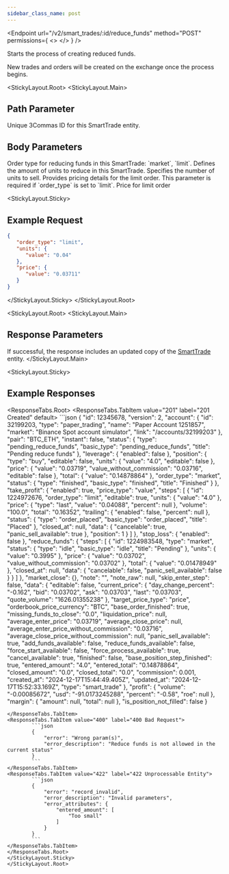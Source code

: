 ```yaml
---
sidebar_class_name: post
---
```


<Endpoint
  url="/v2/smart_trades/:id/reduce_funds"
  method="POST"
  permissions={
    <>
      <Permission title="Permission" description="SMART_TRADES_WRITE" />
      <Permission title="Security" description="SIGNED" />
    </>
  }
/>

Starts the process of creating reduced funds.

<Informer variant="info">
 New trades and orders will be created on the exchange once the process begins.
</Informer>

<StickyLayout.Root>
<StickyLayout.Main>

## Path Parameter

<ApiParam name='id' type='integer' id="id" required>
   Unique 3Commas ID for this SmartTrade entity.
</ApiParam>

## Body Parameters 
<ApiParam name='order_type' type='integer' id="order_type" required>
   Order type for reducing funds in this SmartTrade:  `market`, `limit`.
</ApiParam>

<ApiParam name="units" type="object" id="units" required>
    Defines the amount of units to reduce in this SmartTrade.
   <CollapsibleNestedParams>
    <ApiParam name='value' type='number' id='value' required>
         Specifies the number of units to sell.
    </ApiParam>
    </CollapsibleNestedParams>
</ApiParam>
<ApiParam name="price" type="object" id="price" required>
   Provides pricing details for the limit order. This parameter is required if `order_type` is set to `limit`.
   <CollapsibleNestedParams>
    <ApiParam name='value' type='number' id='value' required>
      Price for limit order
    </ApiParam>
    </CollapsibleNestedParams>
</ApiParam>
</StickyLayout.Main>

<StickyLayout.Sticky>
## Example Request 

```json title="POST /v2/smart_trades/12345678/reduce_funds"
{
   "order_type": "limit",
   "units": {
      "value": "0.04"
   },
   "price": {
      "value": "0.03711"
   }
}
```
</StickyLayout.Sticky>
</StickyLayout.Root>

<StickyLayout.Root>
<StickyLayout.Main>

## Response Parameters 
If successful, the response includes an updated copy of the [SmartTrade](/docs/SmartTrade/1.%20SmartTrade%20entity.md) entity.
</StickyLayout.Main>

<StickyLayout.Sticky>

## Example Responses

<ResponseTabs.Root>
        <ResponseTabs.TabItem value="201" label="201 Created" default>
            ```json
{
    "id": 12345678,
    "version": 2,
    "account": {
        "id": 32199203,
        "type": "paper_trading",
        "name": "Paper Account 1251857",
        "market": "Binance Spot account simulator",
        "link": "/accounts/32199203"
    },
    "pair": "BTC_ETH",
    "instant": false,
    "status": {
        "type": "pending_reduce_funds",
        "basic_type": "pending_reduce_funds",
        "title": "Pending reduce funds"
    },
    "leverage": {
        "enabled": false
    },
    "position": {
        "type": "buy",
        "editable": false,
        "units": {
            "value": "4.0",
            "editable": false
        },
        "price": {
            "value": "0.03719",
            "value_without_commission": "0.03716",
            "editable": false
        },
        "total": {
            "value": "0.14878864"
        },
        "order_type": "market",
        "status": {
            "type": "finished",
            "basic_type": "finished",
            "title": "Finished"
        }
    },
    "take_profit": {
        "enabled": true,
        "price_type": "value",
        "steps": [
            {
                "id": 1224972676,
                "order_type": "limit",
                "editable": true,
                "units": {
                    "value": "4.0"
                },
                "price": {
                    "type": "last",
                    "value": "0.04088",
                    "percent": null
                },
                "volume": "100.0",
                "total": "0.16352",
                "trailing": {
                    "enabled": false,
                    "percent": null
                },
                "status": {
                    "type": "order_placed",
                    "basic_type": "order_placed",
                    "title": "Placed"
                },
                "closed_at": null,
                "data": {
                    "cancelable": true,
                    "panic_sell_available": true
                },
                "position": 1
            }
        ]
    },
    "stop_loss": {
        "enabled": false
    },
    "reduce_funds": {
        "steps": [
            {
                "id": 1224983548,
                "type": "market",
                "status": {
                    "type": "idle",
                    "basic_type": "idle",
                    "title": "Pending"
                },
                "units": {
                    "value": "0.3995"
                },
                "price": {
                    "value": "0.03702",
                    "value_without_commission": "0.03702"
                },
                "total": {
                    "value": "0.01478949"
                },
                "closed_at": null,
                "data": {
                    "cancelable": false,
                    "panic_sell_available": false
                }
            }
        ]
    },
    "market_close": {},
    "note": "",
    "note_raw": null,
    "skip_enter_step": false,
    "data": {
        "editable": false,
        "current_price": {
            "day_change_percent": "-0.162",
            "bid": "0.03702",
            "ask": "0.03703",
            "last": "0.03703",
            "quote_volume": "1626.01355238"
        },
        "target_price_type": "price",
        "orderbook_price_currency": "BTC",
        "base_order_finished": true,
        "missing_funds_to_close": "0.0",
        "liquidation_price": null,
        "average_enter_price": "0.03719",
        "average_close_price": null,
        "average_enter_price_without_commission": "0.03716",
        "average_close_price_without_commission": null,
        "panic_sell_available": true,
        "add_funds_available": false,
        "reduce_funds_available": false,
        "force_start_available": false,
        "force_process_available": true,
        "cancel_available": true,
        "finished": false,
        "base_position_step_finished": true,
        "entered_amount": "4.0",
        "entered_total": "0.14878864",
        "closed_amount": "0.0",
        "closed_total": "0.0",
        "commission": 0.001,
        "created_at": "2024-12-17T15:44:49.405Z",
        "updated_at": "2024-12-17T15:52:33.169Z",
        "type": "smart_trade"
    },
    "profit": {
        "volume": "-0.00085672",
        "usd": "-91.0173245288",
        "percent": "-0.58",
        "roe": null
    },
    "margin": {
        "amount": null,
        "total": null
    },
    "is_position_not_filled": false
}
```
</ResponseTabs.TabItem>
<ResponseTabs.TabItem value="400" label="400 Bad Request">
        ```json
        {
            "error": "Wrong param(s)",
            "error_description": "Reduce funds is not allowed in the current status"
        }
        ```
</ResponseTabs.TabItem>
<ResponseTabs.TabItem value="422" label="422 Unprocessable Entity">
        ```json
        {
            "error": "record_invalid",
            "error_description": "Invalid parameters",
            "error_attributes": {
                "entered_amount": [
                    "Too small"
                ]
            }
        }
        ```
</ResponseTabs.TabItem>
</ResponseTabs.Root>
</StickyLayout.Sticky>
</StickyLayout.Root>